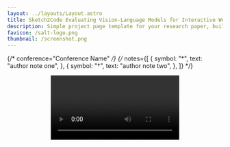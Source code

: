 ```yaml
---
layout: ../layouts/Layout.astro
title: Sketch2Code Evaluating Vision-Language Models for Interactive Web Design Prototyping
description: Simple project page template for your research paper, built with Astro and Tailwind CSS
favicon: /salt-logo.png
thumbnail: /screenshot.png
---
```







{/* conference="Conference Name" */}
{/* notes={[
  {
    symbol: "*",
    text: "author note one",
  },
  {
    symbol: "†",
    text: "author note two",
  },
]} */}

<Header
  title={"Sketch2Code: Evaluating Vision-Language Models for Interactive Web Design Prototyping"}
  authors={[
    {
      name: "Ryan Li",
      institution: "Stanford University",
    },
    {
      name: "Yanzhe Zhang",
      institution: "Goergia Tech",
    },
    {
      name: "Diyi Yang",
      institution: "Stanford University",
    },
  ]}
  links={[
    {
      name: "Paper",
      url: "",
      icon: "fa-solid:file-pdf",
    },
    {
      name: "Code",
      url: "",
      icon: "mdi:github",
    },
    {
      name: "arXiv",
      url: "",
      icon: "academicons:arxiv",
    },
  ]}
  />

<Video source={demo_placeholder} />
This is a placeholder I will get rid of it later.

<div class="bg-gray-100 max-w-[50rem]">
<h2 class="text-center text-3xl font-bold">Abstract</h2>
<div class="p-4 max-w-[60rem] m-auto">
{/* ## Abstract */}
Sketches are a natural and accessible medium for UI designers to conceptualize early-stage ideas. However, existing research on UI/UX automation often requires high-fidelity inputs like Figma designs or detailed screenshots, limiting accessibility and impeding efficient design iteration. To bridge this gap, we introduce Sketch2Code, a benchmark that evaluates state-of-the-art Vision Language Models (VLMs) on automating the conversion of rudimentary sketches into webpage prototypes. Beyond end-to-end benchmarking, Sketch2Code supports interactive agent evaluation that mimics real-world design workflows, where a VLM-based agent iteratively refines its generations by communicating with a simulated user, either passively receiving feedback instructions or proactively asking clarification questions. We comprehensively analyze ten commercial and open-source models, showing that Sketch2Code is challenging for existing VLMs; even the most capable models struggle to accurately interpret sketches and formulate effective questions that lead to steady improvement. Nevertheless, a user study with UI/UX experts reveals a significant preference for proactive question-asking over passive feedback reception, highlighting the need to develop more effective paradigms for multi-turn conversational agents
</div>
</div>

## Overview

Sketch2Code consists of 731 human-drawn sketches paired with 484 real-world webpages with varying levels of precisions and drawing styles. To mirror realistic design workflows and study how well VLMs can interact with humans, our framework further introduces two multi-turn evaluation scenarios between a sketch2code agent and a human/simulated user: (1) the sketch2code agent follows feedback from the user (***feedback following***) and (2) the sketch2code agent proactively asks the user questions for design details and clarification (***question asking***). To this end, our framework assesses not only the ability of models to generate initial implementations based on abstract inputs but also their capacity to adapt and evolve these implementations in response to user feedback.

<Figure
    caption="Benchmark Overview: direct generation (left) and multi-turn interactive evaluations (right)"
  >
    <Image src={flowchart12} alt="Figure 1" />
</Figure>

## Benchmark Performance: Direct Generation

We evaluated 8 commercial models (GPT-4o, GPT-4o mini, Gemini 1.5 Pro, Gemini 1.5 Flash, Claude 3.5 Sonnet, Claude 3 Opus/Sonnet/Haiku), and 2 open-source models (Llava-1.6-8b and InternVL2-8b). Claude 3.5 Sonnet leads the performance in single-turn generations, achieving the best results in both automated metrics and human satisfaction rates.

<Figure
    caption="Results: Direct Generation"
  >
    <Image src={table1} alt="Table 1" />
</Figure>

## Benchmark Performance: Multi-turn Evaluations

<Figure
    caption="Multi-turn Generation Examples"
  >
    <Image src={multi_turn_examples_5} alt="Figure 2" />
</Figure>

We find that all models displayed noticeable improvements in feedback following. The best commercial models achieves improvements of up to 7.1% in visual similarity and 2.7% in IoU-based layout similarity within five rounds of interaction. Quesion asking, however, appears to be a more challenging task as all models struggled to pose effective questions about the sketches and showed very few improvements with statistical significance.

<Figure
    caption="Results: Multi-turn Evaluations"
  >
    <Image src={multiturn_results_main_4} alt="Figure 3" />
</Figure>

{/* <TwoColumns>
  <Figure slot="left" caption="Take a look at this YouTube video.">
    <YouTubeVideo videoId="wjZofJX0v4M" />
  </Figure>
  <Figure slot="right" caption="Now look at this Gaussian Splat, rendered with a React component.">
    <Splat client:idle />
  </Figure>
</TwoColumns> */}

## Test Set Examples

<div class="bg-gray-100 max-w-[80rem]">
<TwoColumns>
  <Figure slot="left">
    <Image src={exp1} alt="Exp 1" />
  </Figure>
  <Figure slot="right">
    <Image src={exp2} alt="Exp 2" />
  </Figure>

  <Figure slot="left">
    <Image src={exp3} alt="Exp 3" />
  </Figure>
  <Figure slot="right">
    <Image src={exp4} alt="Exp 4" />
  </Figure>
</TwoColumns>
</div>


## BibTeX citation

```
@misc{roman2024academic,
  author = "{Roman Hauksson}",
  title = "Academic Project Page Template",
  year = "2024",
  howpublished = "\url{https://research-template.roman.technology}",
}
```
